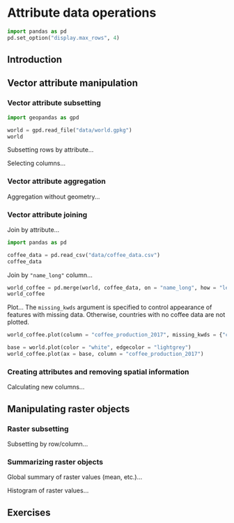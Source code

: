 # Attribute data operations {#attr}

```python
import pandas as pd
pd.set_option("display.max_rows", 4)
```

## Introduction

## Vector attribute manipulation

### Vector attribute subsetting

```python
import geopandas as gpd
```

```python
world = gpd.read_file("data/world.gpkg")
world
```

Subsetting rows by attribute...

Selecting columns...

### Vector attribute aggregation

Aggregation without geometry...

### Vector attribute joining

Join by attribute...

```python
import pandas as pd
```

```python
coffee_data = pd.read_csv("data/coffee_data.csv")
coffee_data
```

Join by `"name_long"` column...

```python
world_coffee = pd.merge(world, coffee_data, on = "name_long", how = "left")
world_coffee
```

Plot... The `missing_kwds` argument is specified to control appearance of features with missing data. Otherwise, countries with no coffee data are not plotted.

```python
world_coffee.plot(column = "coffee_production_2017", missing_kwds = {"color": "white", "edgecolor": "lightgrey"})
```

```python
base = world.plot(color = "white", edgecolor = "lightgrey")
world_coffee.plot(ax = base, column = "coffee_production_2017")
```


### Creating attributes and removing spatial information

Calculating new columns...

## Manipulating raster objects

### Raster subsetting

Subsetting by row/column...

### Summarizing raster objects

Global summary of raster values (mean, etc.)...

Histogram of raster values...

## Exercises